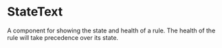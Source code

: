 
# StateText

A component for showing the state and health of a rule. The health of the rule will take precedence over its state.
